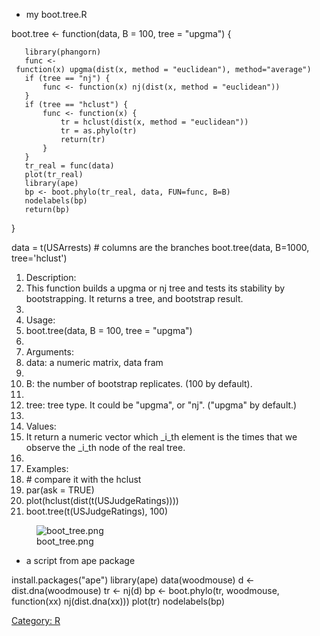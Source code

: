 [[Category: R]]
* my boot.tree.R
<R>
boot.tree <- function(data, B = 100, tree = "upgma") {
	library(phangorn)
	func <- function(x) upgma(dist(x, method = "euclidean"), method="average")
	if (tree == "nj") {
		func <- function(x) nj(dist(x, method = "euclidean"))
	}
	if (tree == "hclust") {
		func <- function(x) {
			tr = hclust(dist(x, method = "euclidean"))
			tr = as.phylo(tr)
			return(tr)
		}
	}
	tr_real = func(data)
	plot(tr_real)
	library(ape)
	bp <- boot.phylo(tr_real, data, FUN=func, B=B)
	nodelabels(bp)
	return(bp)
}

data = t(USArrests) # columns are the branches
boot.tree(data, B=1000, tree='hclust')


# Description:
#	This function builds a upgma or nj tree and tests its stability by bootstrapping. It returns a tree, and bootstrap result.
#
# Usage:
#	boot.tree(data, B = 100, tree = "upgma")
#
# Arguments:
#	data: a numeric matrix, data fram
#	
#	B: the number of bootstrap replicates. (100 by default).
#
#	tree: tree type. It could be "upgma", or "nj". ("upgma" by default.)
#
# Values:
#	It return a numeric vector which _i_th element is the times that we observe the _i_th node of the real tree.
#
# Examples:
#	# compare it with the hclust
#	par(ask = TRUE)
#	plot(hclust(dist(t(USJudgeRatings))))
#	boot.tree(t(USJudgeRatings), 100) 
</R>

[[Image:boot_tree.png]]



* a script from ape package
<R>
install.packages("ape")
library(ape)
data(woodmouse)
d <- dist.dna(woodmouse)
tr <- nj(d)
bp <- boot.phylo(tr, woodmouse, function(xx) nj(dist.dna(xx)))
plot(tr)
nodelabels(bp)
</R>